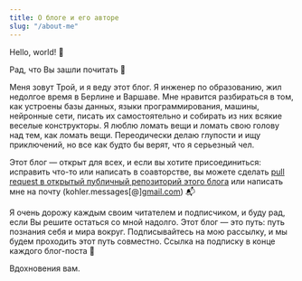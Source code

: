 ```yaml
---
title: О блоге и его авторе
slug: "/about-me"
---
```


Hello, world! 👋

Рад, что Вы зашли почитать 🙂

Меня зовут Трой, и я веду этот блог. Я инженер по образованию, жил недолгое время в Берлине и Варшаве. Мне нравится разбираться в том, как устроены базы данных, языки программирования, машины, нейронные сети, писать их самостоятельно и собирать из них всякие веселые конструкторы. Я люблю ломать вещи и ломать свою голову над тем, как ломать вещи. Переодически делаю глупости и ищу приключений, но все как будто бы верят, что я серьезный чел.

Этот блог — открыт для всех, и если вы хотите присоединиться: исправить что-то или написать в соавторстве, вы можете сделать [pull request в открытый публичный репозиторий этого блога](https://github.com/trkohler/blg) или написать мне на почту (kohler.messages[@][gmail.com](http://gmail.com/)) 📬

Я очень дорожу каждым своим читателем и подписчиком, и буду рад, если Вы решите остаться со мной надолго. Этот блог — это путь: путь познания себя и мира вокруг. Подписывайтесь на мою рассылку, и мы будем проходить этот путь совместно. Ссылка на подписку в конце каждого блог-поста 🙂

Вдохновения вам.
